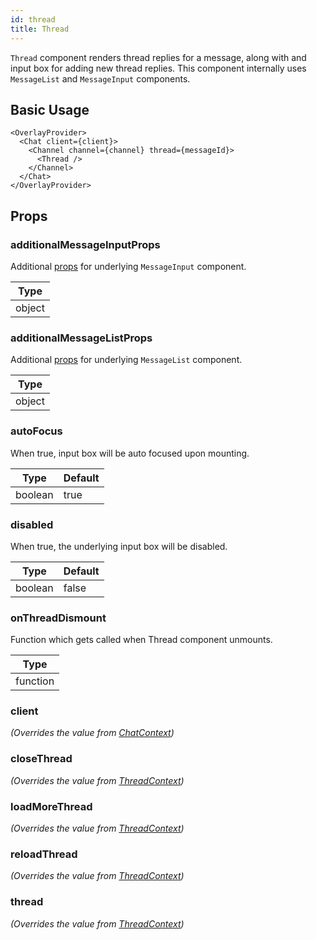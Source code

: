 ```yaml
---
id: thread
title: Thread
---
```





`Thread` component renders thread replies for a message, along with and input box for adding new thread replies. This component internally uses `MessageList` and `MessageInput` components.

## Basic Usage

```tsx
<OverlayProvider>
  <Chat client={client}>
    <Channel channel={channel} thread={messageId}>
      <Thread />
    </Channel>
  </Chat>
</OverlayProvider>
```

## Props

### additionalMessageInputProps

Additional [props](../message-input#props) for underlying `MessageInput` component.

| Type |
| - |
| object |

### additionalMessageListProps

Additional [props](../message-list#props) for underlying `MessageList` component.

| Type |
| - |
| object |

### autoFocus

When true, input box will be auto focused upon mounting.

| Type | Default |
| - | - |
| boolean | true |

<!-- ### closeThreadOnDismount -->

### disabled

When true, the underlying input box will be disabled.

| Type | Default |
| - | - |
| boolean | false |

### onThreadDismount

Function which gets called when Thread component unmounts.

| Type |
| - |
| function |

### client

_(Overrides the value from [ChatContext](../../contexts/chat-context))_

<Client />

### closeThread

_(Overrides the value from [ThreadContext](../../contexts/thread-context))_

<CloseThread />

### loadMoreThread

_(Overrides the value from [ThreadContext](../../contexts/thread-context))_

<LoadMoreThread />

### reloadThread

_(Overrides the value from [ThreadContext](../../contexts/thread-context))_

<ReloadThread />

### thread

_(Overrides the value from [ThreadContext](../../contexts/thread-context))_

<Thread />

